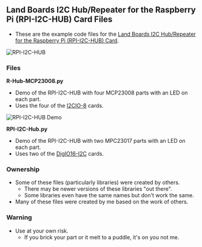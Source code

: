 == Land Boards I2C Hub/Repeater for the Raspberry Pi (RPI-I2C-HUB) Card Files ==

* These are the example code files for the [http://land-boards.com/blwiki/index.php?title=RPI-I2C-HUB Land Boards I2C Hub/Repeater for the Raspberry Pi (RPI-I2C-HUB) Card].

<img src="http://land-boards.com/blwiki/images/d/d0/I2C-RPT-01_5881-CCA-640px.jpg" alt="RPI-I2C-HUB" title="RPI-I2C-HUB" />

=== Files ===

'''R-Hub-MCP23008.py'''
* Demo of the RPI-I2C-HUB with four MCP23008 parts with an LED on each part.
* Uses the four of the [http://land-boards.com/blwiki/index.php?title=I2CIO-8 I2CIO-8] cards.

<img src="http://land-boards.com/blwiki/images/3/33/I2C-RPT-01-Demo01-512px.jpg" alt="RPI-I2C-HUB Demo" title="RPI-I2C-HUB Demo" />

'''RPI-I2C-Hub.py'''
* Demo of the RPI-I2C-HUB with two MPC23017 parts with an LED on each part.
* Uses two of the [http://land-boards.com/blwiki/index.php?title=DigIO16-I2C DigIO16-I2C] cards.

=== Ownership ===

* Some of these files (particularly libraries) were created by others.
** There may be newer versions of these libraries "out there".
** Some libraries even have the same names but don't work the same.
* Many of these files were created by me based on the work of others.

=== Warning ===

* Use at your own risk.
** If you brick your part or it melt to a puddle, it's on you not me.

